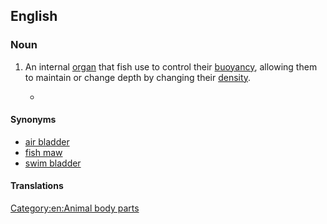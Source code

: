 ==English==

===Noun===
{{en-noun}}
{{wikipedia}}

# {{lb|en|ichthyology}} An internal [[organ]] that fish use to control their [[buoyancy]], allowing them to maintain or change depth by changing their [[density]].
#*{{quote-video game|en||developer={{w|BioWare}}|title={{w|Mass Effect: Andromeda}}|genre=[[science fiction|Science Fiction]]|location=Redwood City|publisher=Electronic Arts|year=2017|platform=PC|scene=Andromeda Wildlife: Manta Codex entry|oclc=1261299044|text=Nicknamed a "manta" by Andromeda Initiative observers, this majestic creature has been sighted on several worlds in the Heleus Cluster. The Nexus scientists believe it may have originally evolved on a world with heavy deposits of element zero, giving it the ability to lower its mass enough to "swim" through the air. Expanding the muscular '''gas bladders''' on its underside allows the creature to rise and orient itself in flight.}}

====Synonyms====
* [[air bladder]]
* [[fish maw]]
* [[swim bladder]]

====Translations====
{{trans-see|internal organ|swim bladder}}

[[Category:en:Animal body parts]]